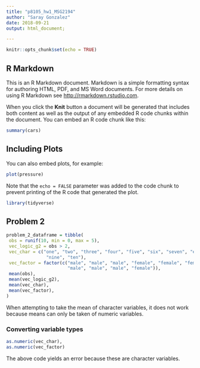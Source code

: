 ```yaml
---
title: "p8105_hw1_MSG2194"
author: "Saray Gonzalez"
date: 2018-09-21
output: html_document;

---
```


```r
knitr::opts_chunk$set(echo = TRUE)
```

## R Markdown

This is an R Markdown document. Markdown is a simple formatting syntax for authoring HTML, PDF, and MS Word documents. For more details on using R Markdown see <http://rmarkdown.rstudio.com>.

When you click the **Knit** button a document will be generated that includes both content as well as the output of any embedded R code chunks within the document. You can embed an R code chunk like this:

```r
summary(cars)
```

## Including Plots

You can also embed plots, for example:

```r
plot(pressure)
```

Note that the `echo = FALSE` parameter was added to the code chunk to prevent printing of the R code that generated the plot.
```r
library(tidyverse)
```


## Problem 2
```r
problem_2_dataframe = tibble(
 obs = runif(10, min = 0, max = 5),
 vec_logic_g2 = obs > 2,
 vec_char = c("one", "two", "three", "four", "five", "six", "seven", "eight", 
               "nine", "ten"),
 vec_factor = factor(c("male", "male", "male", "female", "female", "female",
                       "male", "male", "male", "female")),
 mean(obs),
 mean(vec_logic_g2),
 mean(vec_char),
 mean(vec_factor),
)
```
When attempting to take the mean of character variables, it does not work
because means can only be taken of numeric variables.

### Converting variable types

```r

as.numeric(vec_char),
as.numeric(vec_factor)
```
The above code yields an error because these are character variables.






